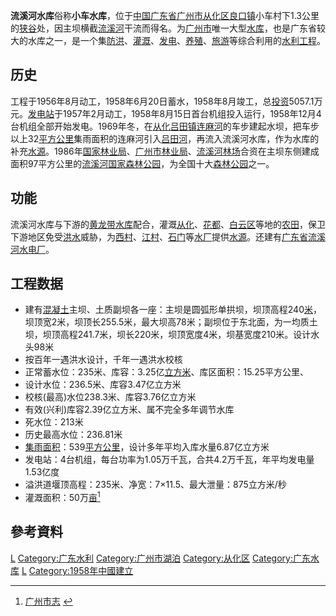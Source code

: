 {{Infobox Reservoir | 
|name                     = 流溪河水库
|nickname                 = 
|image                    = 流溪香雪Scenery in GhuangZhou, China - panoramio (5).jpg
|image_caption            = 
|map                      = 
|map_caption              = 
|code                     = BHD30000042
|class                    = 大（二）型水库
|location_of_reservoir    = [[广东省|广东省]][[从化市|从化市]][[良口镇|良口镇]]
|location_of_dam          = 
|inflow                   = 
|outflow                  = [[流溪河|流溪河]]
|catchment_area           = 539
|reservoir_area           = 
|mean_depth               = 
|maximum_depth            = 
|elevation_of_water       = 235
|water_quality            = 
|island                   = 
|maximum_storage_capacity = 3.76亿
|normal_storage_capacity  = 3.25亿
|dead_storage_capacity    = 
|type_of_dam              = 圆弧形单拱坝
|elevation_of_dam         = 240
|height_of_dam            = 78
|length_of_dam            = 255.5
|width_of_dam             = 2
|installed_capacity       = 4.2万千瓦
|start                    = 1956年8月
|complete                 = 1958年8月
|cost                     = 
|emigrate                 = 
|latd              = 23
|latm              = 44
|lats              = 59
|latNS             = N
|longd             = 113
|longm             = 46
|longs             = 10
|longEW            = E
|website           = 
|footnotes         = 
}}
'''流溪河水库'''俗称'''小车水库'''，位于[[中国|中国]][[广东省|广东省]][[广州市|广州市]][[从化区|从化区]][[良口镇|良口镇]]小车村下1.3公里的[[狭谷|狭谷]]处，因主坝横截[[流溪河|流溪河]]干流而得名。为[[广州市|广州市]]唯一大型[[水库|水库]]，也是广东省较大的水库之一，是一个集[[防洪|防洪]]、[[灌溉|灌溉]]、[[发电|发电]]、[[养殖|养殖]]、[[旅游|旅游]]等综合利用的[[水利工程|水利工程]]。

== 历史 ==
工程于1956年8月动工，1958年6月20日蓄水，1958年8月竣工，总[[投资|投资]]5057.1万元。[[发电站|发电站]]于1957年2月动工，1958年8月15日首台机组投入运行，1958年12月4台机组全部开始发电。1969年冬，在[[从化|从化]][[吕田镇|吕田镇]][[连麻河|连麻河]]的车步建起水坝，把车步以上32[[平方公里|平方公里]]集雨面积的连麻河引入[[吕田河|吕田河]]，再流入流溪河水库，作为水库的补充[[水源|水源]]。1986年[[中华人民共和国国家林业局|国家林业局]]、[[广州市林业局|广州市林业局]]、[[流溪河林场|流溪河林场]]合资在主坝东侧建成面积97平方公里的[[流溪河国家森林公园|流溪河国家森林公园]]，为全国十大[[森林公园|森林公园]]之一。

== 功能 ==
流溪河水库与下游的[[黄龙带水库|黄龙带水库]]配合，灌溉[[从化|从化]]、[[花都区|花都]]、[[白云区_(广州)|白云区]]等地的[[农田|农田]]，保卫下游地区免受[[洪水|洪水]]威胁，为[[西村水厂|西村]]、[[江村水厂|江村]]、[[石门水厂|石门]]等[[水厂|水厂]]提供[[水源|水源]]。还建有[[广东省流溪河水电厂|广东省流溪河水电厂]]。

== 工程数据 ==
*建有[[混凝土|混凝土]]主坝、土质副坝各一座：主坝是圆弧形单拱坝，坝顶高程240[[米_(單位)|米]]，坝顶宽2米，坝顶长255.5米，最大坝高78米；副坝位于东北面，为一均质土坝，坝顶高程241.7米，坝长220米，坝顶宽度4米，坝基宽度210米。设计水头98米
*按百年一遇洪水设计，千年一遇洪水校核
*正常蓄水位：235米、库容：3.25亿[[立方米|立方米]]、库区面积：15.25平方公里、
*设计水位：236.5米、库容3.47亿立方米
*校核(最高)水位238.3米、库容3.76亿立方米
*有效(兴利)库容2.39亿立方米、属不完全多年调节水库
*死水位：213米
*历史最高水位：236.81米
*[[集雨面积|集雨面积]]：539[[平方公里|平方公里]]，设计多年平均入库水量6.87亿立方米
*发电站：4台机组，每台功率为1.05万千瓦，合共4.2万千瓦，年平均发电量1.53亿度
*溢洪道堰顶高程：235米、净宽：7×11.5、最大泄量：875立方米/秒
*灌溉面积：50万[[亩|亩]]<ref>[http://www.gzsdfz.org.cn/gzsz/03/dl/sz03dl040104.htm 广州市志] {{webarchive|url=https://web.archive.org/web/20050214043127/http://www.gzsdfz.org.cn/gzsz/03/dl/sz03dl040104.htm |date=2005-02-14 }}</ref>

==參考資料==
<div class="references-small">
<references />
</div>
{{Reservoirs of Guangdong}}

[[Category:流溪河水系|L]]
[[Category:广东水利|Category:广东水利]]
[[Category:广州市湖泊|Category:广州市湖泊]]
[[Category:从化区|Category:从化区]]
[[Category:广东水库|Category:广东水库]]
[[Category:珠江水庫|L]]
[[Category:1958年中國建立|Category:1958年中國建立]]